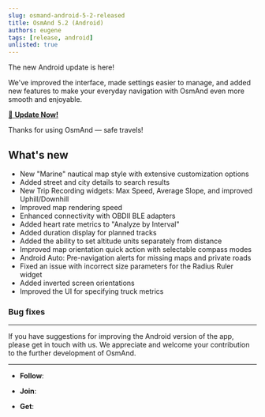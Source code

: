 ```yaml
---
slug: osmand-android-5-2-released
title: OsmAnd 5.2 (Android)
authors: eugene
tags: [release, android]
unlisted: true
---
```



The new Android update is here! 

We've improved the interface, made settings easier to manage, and added new features to make your everyday navigation with OsmAnd even more smooth and enjoyable.



[🔄   **Update Now!**](https://play.google.com/store/apps/dev?id=8483587772816822023)

Thanks for using OsmAnd — safe travels! 


<!--truncate-->


## What's new

- New "Marine" nautical map style with extensive customization options
- Added street and city details to search results
- New Trip Recording widgets: Max Speed, Average Slope, and improved Uphill/Downhill
- Improved map rendering speed
- Enhanced connectivity with OBDII BLE adapters
- Added heart rate metrics to "Analyze by Interval"
- Added duration display for planned tracks
- Added the ability to set altitude units separately from distance 
- Improved map orientation quick action with selectable compass modes
- Android Auto: Pre-navigation alerts for missing maps and private roads
- Fixed an issue with incorrect size parameters for the Radius Ruler widget
- Added inverted screen orientations
- Improved the UI for specifying truck metrics

### Bug fixes




_______________________

If you have suggestions for improving the Android version of the app, please get in touch with us. We appreciate and welcome your contribution to the further development of OsmAnd.

__________________________________________________________

- **Follow**: <LinksSocial/>  

- **Join**: <LinksTelegram/>  

- **Get**: &nbsp;<AndroidStore/>